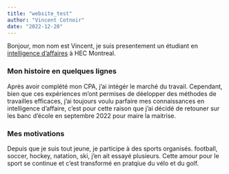 ```yaml
---
title: "website_test"
author: "Vincent Cotnoir"
date: "2022-12-20"
---
```


Bonjour, mon nom est Vincent, je suis presentement un étudiant en [intelligence d'affaires](https://www.hec.ca/programmes/maitrises/maitrise-intelligence-affaires/) à HEC Montreal.

### Mon histoire en quelques lignes

Après avoir complété mon CPA, j'ai intégér le marché du travail. Cependant, bien que ces expériences m'ont permises de déelopper des méthodes de travailles efficaces, j'ai toujours voulu parfaire mes connaissances en intelligence d'affaire, c'est pour cette raison que j'ai décidé de retouner sur les banc d'école en septembre 2022 pour maire la maitrise.

### Mes motivations

Depuis que je suis tout jeune, je participe à des sports organisés. football, soccer, hockey, natation, ski, j'en ait essayé plusieurs. Cette amour pour le sport se continue et c'est transformé en pratqiue du vélo et du golf.

